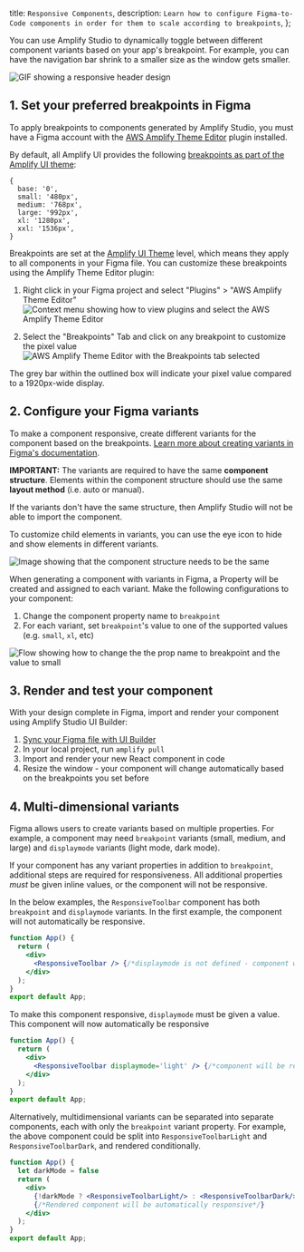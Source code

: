   title: `Responsive Components`,
  description: `Learn how to configure Figma-to-Code components in order for them to scale according to breakpoints`,
};

You can use Amplify Studio to dynamically toggle between different component variants based on your app's breakpoint. For example, you can have the navigation bar shrink to a smaller size as the window gets smaller.

![GIF showing a responsive header design](/images/studio/responsive/responsive-header.gif)

## 1. Set your preferred breakpoints in Figma

To apply breakpoints to components generated by Amplify Studio, you must have a Figma account with the [AWS Amplify Theme Editor](https://www.figma.com/community/plugin/1040722185526429545/AWS-Amplify-Theme-Editor) plugin installed.  

By default, all Amplify UI provides the following [breakpoints as part of the Amplify UI theme](https://ui.docs.amplify.aws/react/theming/responsive#breakpoints):

```
{
  base: '0',
  small: '480px',
  medium: '768px',
  large: '992px',
  xl: '1280px',
  xxl: '1536px',
}
```

Breakpoints are set at the [Amplify UI Theme](https://ui.docs.amplify.aws/react/theming/responsive) level, which means they apply to all components in your Figma file.  You can customize these breakpoints using the Amplify Theme Editor plugin:
1. Right click in your Figma project and select "Plugins" > "AWS Amplify Theme Editor"
![Context menu showing how to view plugins and select the AWS Amplify Theme Editor](/images/studio/responsive/theme-editor.png)

2. Select the "Breakpoints" Tab and click on any breakpoint to customize the pixel value
![AWS Amplify Theme Editor with the Breakpoints tab selected](/images/studio/responsive/breakpoints.png)

The grey bar within the outlined box will indicate your pixel value compared to a 1920px-wide display.

## 2. Configure your Figma variants

To make a component responsive, create different variants for the component based on the breakpoints.  [Learn more about creating variants in Figma's documentation](https://help.figma.com/hc/en-us/articles/360061175334-Create-interactive-components-with-variants).

<Callout warning>

**IMPORTANT:** The variants are required to have the same <strong>component structure</strong>. Elements within the component structure should use the same <strong>layout method</strong> (i.e. auto or manual). 

If the variants don't have the same structure, then Amplify Studio will not be able to import the component.

To customize child elements in variants, you can use the eye icon to hide and show elements in different variants. 

![Image showing that the component structure needs to be the same](/images/studio/responsive/component-structure2.png)

</Callout>

When generating a component with variants in Figma, a Property will be created and assigned to each variant.  Make the following configurations to your component:
1. Change the component property name to `breakpoint`
2. For each variant, set `breakpoint`'s value to one of the supported values (e.g. `small`, `xl`, etc)

![Flow showing how to change the the prop name to breakpoint and the value to small](/images/studio/responsive/set-props.png)


## 3. Render and test your component

With your design complete in Figma, import and render your component using Amplify Studio UI Builder:
1. [Sync your Figma file with UI Builder](figmatocode/)
2. In your local project, run `amplify pull`
3. Import and render your new React component in code
4. Resize the window - your component will change automatically based on the breakpoints you set before

## 4. Multi-dimensional variants

Figma allows users to create variants based on multiple properties.  For example, a component may need `breakpoint` variants (small, medium, and large) and `displaymode` variants (light mode, dark mode).

If your component has any variant properties in addition to `breakpoint`, additional steps are required for responsiveness.  All additional properties <i>must</i> be given inline values, or the component will not be responsive.  

In the below examples, the `ResponsiveToolbar` component has both `breakpoint` and `displaymode` variants.  In the first example, the component will not automatically be responsive.

```jsx
function App() {
  return (
    <div>
      <ResponsiveToolbar /> {/*displaymode is not defined - component will NOT be responsive*/}
    </div>
  );
}
export default App;
```

To make this component responsive, `displaymode` must be given a value.  This component will now automatically be responsive

```jsx
function App() {
  return (
    <div>
      <ResponsiveToolbar displaymode='light' /> {/*component will be responsive*/}
    </div>
  );
}
export default App;
```

Alternatively, multidimensional variants can be separated into separate components, each with only the `breakpoint` variant property.  For example, the above component could be split into `ResponsiveToolbarLight` and `ResponsiveToolbarDark`, and rendered conditionally.  

```jsx
function App() {
  let darkMode = false
  return (
    <div>
      {!darkMode ? <ResponsiveToolbarLight/> : <ResponsiveToolbarDark/>}
      {/*Rendered component will be automatically responsive*/}
    </div>
  );
}
export default App;
```
